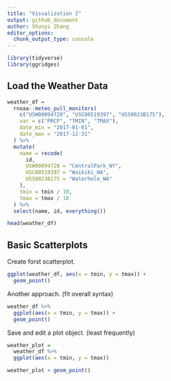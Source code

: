 ```yaml
---
title: "Visualization I"
output: github_document
author: Shunyi Zhang
editor_options: 
  chunk_output_type: console
---
```


```r
library(tidyverse)
library(ggridges)
```

## Load the Weather Data

```r
weather_df = 
  rnoaa::meteo_pull_monitors(
    c("USW00094728", "USC00519397", "USS0023B17S"),
    var = c("PRCP", "TMIN", "TMAX"),
    date_min = "2017-01-01",
    date_max = "2017-12-31"
  ) %>% 
  mutate(
    name = recode(
      id,
      USW00094728 = "CentralPark_NY",
      USC00519397 = "Waikiki_HA",
      USS0023B17S = "Waterhole_WA"
    ),
    tmin = tmin / 10,
    tmax = tmax / 10
  ) %>% 
  select(name, id, everything())

head(weather_df)
```


## Basic Scatterplots

Create forst scatterplot.

```r
ggplot(weather_df, aes(x = tmin, y = tmax)) + 
  geom_point()
```

Another approach. (fit overall syntax)

```r
weather_df %>% 
  ggplot(aes(x = tmin, y = tmax)) + 
  geom_point()
```

Save and edit a plot object. (least frequently)

```r
weather_plot = 
  weather_df %>% 
  ggplot(aes(x = tmin, y = tmax))

weather_plot + geom_point()
```

